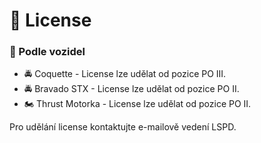 
# 📄 License

### 🚓 Podle vozidel

- 🚔 Coquette - License lze udělat od pozice PO III.
- 🚔 Bravado STX - License lze udělat od pozice PO II.
- 🏍️ Thrust Motorka - License lze udělat od pozice PO II.

<Callout type="info" emoji="ℹ️">
  Pro udělání license kontaktujte e-mailově vedení LSPD.
</Callout>

